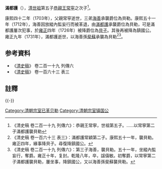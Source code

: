 '''滿都護'''（{{bd|1674年||1731年|catIdx=M}}），[[清世祖|清世祖]]第五子[[恭親王|恭親王]][[常穎|常寜]]之次子<ref>《清史稿 卷二百一十九 列傳六》：恭親王常寧，世祖第五子。……以常寧第二子滿都護襲貝勒</ref>。

康熙四十二年（1703年），父親常寜逝世，三弟[[海善|海善]]承襲爵位為貝勒。康熙五十一年（1712年），海善因放縱內監妄行而被革退，由[[滿都護|滿都護]]承襲爵位為貝勒，可是滿都護屢次犯事，於[[雍正|雍正]]四年（1726年）被降爵位為[[貝子|貝子]]。其後再被降為鎮國公。雍正九年（1731年），滿都護逝世，以海善孫[[斐蘇|斐蘇]]承襲為貝勒<ref>《清史稿 卷一百六十三 表三》：滿都護常穎第二子。康熙五十一年，襲貝勒。雍正四年，緣事降貝子。尋復降鎮國公。</ref><ref>《清史稿 卷二百一十九 列傳六》：第三子海善，襲貝勒。五十一年，坐縱內監妄行，奪爵。雍正十年，复封。乾隆八年，卒，諡僖敏。初奪爵，以常寧第二子滿都護襲貝勒，屢坐事，降鎮國公，又以海善孫斐蘇襲貝勒。</ref>。

==参考資料==
* 《[[清史稿|清史稿]]》 卷二百一十九 列傳六 
* 《[[清史稿|清史稿]]》 卷一百六十三 表三

==註釋==
{{reflist|2}}

{{-}}
{{start box}}
{{s-hou|恭親王（常寧）世系|1676年||1743年||清世祖世系}}
{{s-roy}}
{{s-before|三弟僖敏貝勒[[海善|海善]]}}
{{s-title|[[恭親王（常寧系）|貝勒]]|任職期間:1712年－1731年}}
{{s-after|侄孫貝勒[[斐蘇|斐蘇]]}}
{{end box}}
[[Category:清朝宗室已革贝勒|Category:清朝宗室已革贝勒]]
[[Category:清朝宗室镇国公|Category:清朝宗室镇国公]]